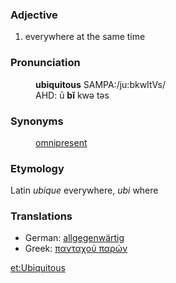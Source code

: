 ===Adjective===

# everywhere at the same time

===Pronunciation===

:'''ubiquitous''' SAMPA:/ju:bkwItVs/
:AHD: ū '''bĭ''' kwə təs

===Synonyms===

: [[omnipresent]]

===Etymology===

Latin ''ubique'' everywhere, ''ubi'' where

===Translations===

*German: [[allgegenwärtig]]
*Greek: [[πανταχού παρών]]

[[et:Ubiquitous]]